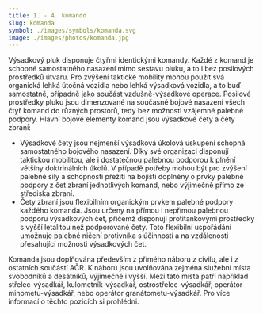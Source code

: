 ```yaml
---
title: 1. - 4. komando
slug: komanda
symbol: ./images/symbols/komanda.svg
image: ./images/photos/komanda.jpg
---
```


Výsadkový pluk disponuje čtyřmi identickými komandy. Každé z komand je schopné samostatného nasazení mimo sestavu pluku, a to i bez posilových prostředků útvaru. Pro zvýšení taktické mobility mohou použít svá organická lehká útočná vozidla nebo lehká výsadková vozidla, a to buď samostatně, případně jako součást vzdušně-výsadkové operace. Posilové prostředky pluku jsou dimenzované na současné bojové nasazení všech čtyř komand do různých prostorů, tedy bez možnosti vzájemné palebné podpory. Hlavní bojové elementy komand jsou výsadkové čety a čety zbraní:

- Výsadkové čety jsou nejmenší výsadková úkolová uskupení schopná samostatného bojového nasazení. Díky své organizaci disponují taktickou mobilitou, ale i dostatečnou palebnou podporou k plnění většiny doktrinálních úkolů. V případě potřeby mohou být pro zvýšení palebné síly a schopnosti přežití na bojišti doplněny o prvky palebné podpory z čet zbraní jednotlivých komand, nebo výjimečně přímo ze střediska zbraní.
- Čety zbraní jsou flexibilním organickým prvkem palebné podpory každého komanda. Jsou určeny na přímou i nepřímou palebnou podporu výsadkových čet, přičemž disponují protitankovými prostředky s vyšší letalitou než podporované čety. Toto flexibilní uspořádání umožnuje palebné ničení protivníka s účinností a na vzdálenosti přesahující možnosti výsadkových čet.

Komanda jsou doplňována především z přímého náboru z civilu, ale i z ostatních součástí AČR. K náboru jsou uvolňována zejména služební místa svobodníků a desátníků, výjimečně i vyšší. Mezi tato místa patří například střelec-výsadkář, kulometník-výsadkář, ostrostřelec-výsadkář, operátor minometu-výsadkář, nebo operátor granátometu-výsadkář. Pro více informací o těchto pozicích si prohlédni.
